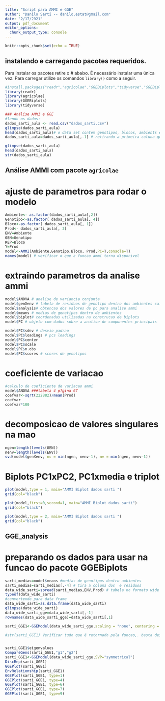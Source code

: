```yaml
---
title: "Script para AMMI e GGE"
author: "Danilo Sarti -- danilo.estat@gmail.com"
date: "2/17/2021"
output: pdf_document
editor_options: 
  chunk_output_type: console
---
```


```r
knitr::opts_chunk$set(echo = TRUE)
```


## instalando e carregando pacotes requeridos.
Para instalar os pacotes retire o # abaixo. É necessário instalar uma única vez. 
Para carregar utilize os comandos `library()` como a seguir.
```r
#install.packages("readr","agricolae","GGEBiplots","tidyverse","GGEBiplots")
library(readr)
library(agricolae)
library(GGEBiplots)
library(tidyverse)
```




```r
### Análise AMMI e GGE 
#lendo os dados:
dados_sarti_aula <- read.csv("dados_sarti.csv")
glimpse(dados_sarti_aula)
head(dados_sarti_aula)# o data set contem genotipos, blocos, ambients e dados da producao de milho simulados a partir da metodologia presente em sarrti 2019. o conjunto de dados simulado aqui é diferente do da tese resultados podem ser diferentes.
dados_sarti_aula=dados_sarti_aula[,-1] # retirando a primeira coluna que apenas diz o numero da observacao 

glimpse(dados_sarti_aula)
head(dados_sarti_aula)
str(dados_sarti_aula)
```

## Análise AMMI com pacote `agricolae`

# ajuste de parametros para rodar o modelo 


```r
Ambiente<- as.factor(dados_sarti_aula[,2])
Genotipo<-as.factor( dados_sarti_aula[, 4])
Bloco<-as.factor( dados_sarti_aula[, 1])
Prod<- dados_sarti_aula[, 3]
ENV=Ambiente
GEN=Genotipo
REP=Bloco
Y=Prod
model<-AMMI(Ambiente,Genotipo,Bloco, Prod,PC=T,console=T)
names(model) # verificar o que a funcao ammi torna disponivel 
```

# extraindo parametros da analise ammi
```r
model$ANOVA # analise de variancia conjunta
model$genXenv # tabela de residuos de genotipo dentro dos ambientes calculados a partir de regressao com medias. matriz a ser decomposta na SVD
model$analysis# obtencao dos valores de pc para analise ammi 
model$means # medias de genotipos dentro de ambientes 
model$biplot# coordenadas utilizadas na construcao de biplots
model$PC # objeto com dados sobre a analise de componentes principais 

model$PC$sdev # desvio padrao 
model$PC$loadings # pcs loadings
model$PC$center
model$PC$scale
model$PC$n.obs
model$PC$scores # scores de genotipos

```

# coeficiente de variacao 
```r
#calculo de coeficiente de variacao ammi 
model$ANOVA ###tabela 4 p?gina 67
coefvar<-sqrt(222882)/mean(Prod)
coefvar
coefvar*100
```

# decomposicao de valores singulares na mao 

```r
ngen=length(levels(GEN))
nenv=length(levels(ENV))
svd(model$genXenv, nu = min(ngen, nenv-1), nv = min(ngen, nenv-1))
```


# Biplots PC1xPC2, PC1xmedia e triplot
```r
plot(model,type = 1, main="AMMI Biplot dados sarti ")
grid(col="black")

plot(model,first=0,second=1, main="AMMI Biplot dados sarti") 
grid(col="black")

plot(model,type = 2, main="AMMI Biplot dados sarti ")
grid(col="black")
```


## GGE_analysis

# preparando os dados para usar na funcao do pacote GGEBiplots
```r
sarti_medias=model$means #medias de genotipos dentro ambientes 
sarti_medias=sarti_medias[,-4] # tira a coluna dos  e residuos
data_wide_sarti=spread(sarti_medias,ENV,Prod) # tabela no formato wide a ser usada pelo GGE
typeof(data_wide_sarti)
#convertendo para data frame
data_wide_sarti=as.data.frame(data_wide_sarti)
glimpse(data_wide_sarti)
data_wide_sarti_gge=data_wide_sarti[,-1]
rownames(data_wide_sarti_gge)=data_wide_sarti[,1]

```





```r
sarti_GGE1<-GGEModel(data_wide_sarti_gge,scaling = "none", centering = "tester",SVP="dual")

#str(sarti_GGE1) Verificar tudo que é retornado pela funcao,. basta descomentar tirando o #. se quise acessar algum dos itens da lista so usar sarti_GGE1$oque se quer retirar exemplo autovalores


sarti_GGE1$eigenvalues
CompareGens(sarti_GGE1,"g1","g2")
sarti_GGE1<-GGEModel(data_wide_sarti_gge,SVP="symmetrical")
DiscRep(sarti_GGE1)
GGEPlot(sarti_GGE1)
EnvRelationship(sarti_GGE1)
GGEPlot(sarti_GGE1, type=1)
GGEPlot(sarti_GGE1, type=4)
GGEPlot(sarti_GGE1, type=6)
GGEPlot(sarti_GGE1, type=7)
GGEPlot(sarti_GGE1, type=9)
```

